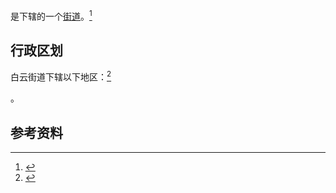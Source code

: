 {{中国乡级行政区|44/01/04/020/000}}

'''{{PAGENAMEBASE}}'''是{{PRC admin/fullname|44/01/04/020/000|3}}下辖的一个[[街道_(行政区划)|街道]]。<ref>{{PRC admin/ref sgc|{{PRC admin/parent|44/01/04/020/000}}}}</ref>

== 行政区划 ==

白云街道下辖以下地区：<ref>{{PRC admin/ref sgc|44/01/04/020/000}}</ref>

{{PRC admin/children|44/01/04/020/000}}。

== 参考资料 ==

{{reflist}}

{{行政区划小作品}}
{{PRC admin/navcat|44/01/04/020/000}}